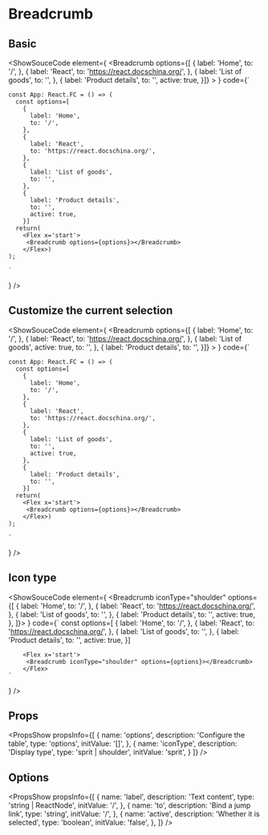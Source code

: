 
# Breadcrumb

## Basic

<ShowSouceCode
  element={
    <Flex x='start'>
      <Breadcrumb options={[
        {
          label: 'Home',
          to: '/',
        },
        {
          label: 'React',
          to: 'https://react.docschina.org/',
        },
        {
          label: 'List of goods',
          to: '',
        },
        {
          label: 'Product details',
          to: '',
          active: true,
        }]} >
        </Breadcrumb>
    </Flex>
  }
  code={`

    const App: React.FC = () => (
      const options=[
        {
          label: 'Home',
          to: '/',
        },
        {
          label: 'React',
          to: 'https://react.docschina.org/',
        },
        {
          label: 'List of goods',
          to: '',
        },
        {
          label: 'Product details',
          to: '',
          active: true,
        }]
      return(
        <Flex x='start'>
         <Breadcrumb options={options}></Breadcrumb>
        </Flex>)
    );

    `
  }
  />

## Customize the current selection
<ShowSouceCode
  element={
    <Flex x='start'>
      <Breadcrumb options={[
        {
          label: 'Home',
          to: '/',
        },
        {
          label: 'React',
          to: 'https://react.docschina.org/',
        },
        {
          label: 'List of goods',
          active: true,
          to: '',
        },
        {
          label: 'Product details',
          to: '',
        }]} >
        </Breadcrumb>
    </Flex>
  }
  code={`

    const App: React.FC = () => (
      const options=[
        {
          label: 'Home',
          to: '/',
        },
        {
          label: 'React',
          to: 'https://react.docschina.org/',
        },
        {
          label: 'List of goods',
          to: '',
          active: true,
        },
        {
          label: 'Product details',
          to: '',
        }]
      return(
        <Flex x='start'>
         <Breadcrumb options={options}></Breadcrumb>
        </Flex>)
    );

    `
  }
  />


## Icon type
<ShowSouceCode
  element={
    <Flex x='start'>
      <Breadcrumb iconType="shoulder" options={[
          {
            label: 'Home',
            to: '/',
          },
          {
            label: 'React',
            to: 'https://react.docschina.org/',
          },
          {
            label: 'List of goods',
            to: '',
          },
          {
            label: 'Product details',
            to: '',
            active: true,
          },
        ]}></Breadcrumb>
    </Flex>
  }
  code={`
      const options=[
        {
          label: 'Home',
          to: '/',
        },
        {
          label: 'React',
          to: 'https://react.docschina.org/',
        },
        {
          label: 'List of goods',
          to: '',
        },
        {
          label: 'Product details',
          to: '',
          active: true,
        }]

        <Flex x='start'>
         <Breadcrumb iconType="shoulder" options={options}></Breadcrumb>
        </Flex>
    `
  }
  />


## Props
<PropsShow propsInfo={[
  {
    name: 'options',
    description: 'Configure the table',
    type: 'options',
    initValue: '[]',
  },
  {
    name: 'iconType',
    description: 'Display type',
    type: 'sprit | shoulder',
    initValue: 'sprit',
  }
]} />

## Options
<PropsShow propsInfo={[
  {
    name: 'label',
    description: 'Text content',
    type: 'string | ReactNode',
    initValue: '/',
  },
  {
    name: 'to',
    description: 'Bind a jump link',
    type: 'string',
    initValue: '/',
  },
  {
    name: 'active',
    description: 'Whether it is selected',
    type: 'boolean',
    initValue: 'false',
  },
]} />
